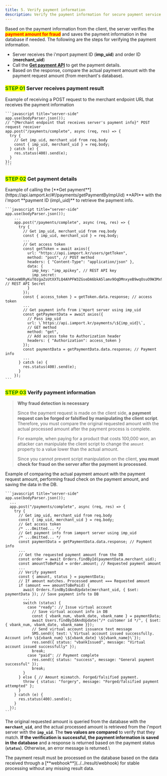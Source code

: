 ```yaml
---
title: 5. Verify payment information
description: Verify the payment information for secure payment service implementation.
---
```



Based on the payment information from the client, the server verifies the <mark style="color:red;">**payment amount for fraud**</mark> and saves the payment information in the database if needed. The following are the steps for verifying the payment information.

- Server receives the i'mport payment ID (**imp\_uid**) and order ID (**merchant\_uid**)
- Call the [**Get payment API**](https://api.iamport.kr/#!/payments/getPaymentByImpUid) to get the
  payment details.
- Based on the response, compare the actual payment amount with the payment request amount (from
  merchant's database).

### <mark style="color:green;">**STEP 01**</mark> Server receives payment result

<Tabs>
  <Tab title="Node.js">
    Example of receiving a POST request to the merchant endpoint URL that receives the payment information

    ```javascript title="server-side"
    app.use(bodyParser.json());
    // "{Merchant endpoint that receives server's payment info}" POST request receiver
    app.post("/payments/complete", async (req, res) => {
      try {
        // Get imp_uid, merchant_uid from req.body
        const { imp_uid, merchant_uid } = req.body;
      } catch (e) {
        res.status(400).send(e);
      }
    });
    ```
  </Tab>
</Tabs>

### <mark style="color:green;">**STEP 02**</mark> Get payment details

<Tabs>
  <Tab title="Node.js">
    Example of calling the [**Get payment**](https://api.iamport.kr/#!/payments/getPaymentByImpUid) **API** with the i'mport **payment ID (imp\_uid)** to retrieve the payment info.

    ```javascript title="server-side"
    app.use(bodyParser.json());
        ...
        app.post("/payments/complete", async (req, res) => {
          try {
            // Get imp_uid, merchant_uid from req.body
            const { imp_uid, merchant_uid } = req.body;
            ...
            // Get access token
            const getToken = await axios({
              url: "https://api.iamport.kr/users/getToken",
              method: "post", // POST method
              headers: { "Content-Type": "application/json" },
              data: {
                imp_key: "imp_apikey", // REST API key
                imp_secret: "ekKoeW8RyKuT0zgaZsUtXXTLQ4AhPFW3ZGseDA6bkA5lamv9OqDMnxyeB9wqOsuO9W3Mx9YSJ4dTqJ3f" // REST API Secret
              }
            });
            const { access_token } = getToken.data.response; // access token
            ...
            // Get payment info from i'mport server using imp_uid
            const getPaymentData = await axios({
              // Pass imp_uid
              url: \`https://api.iamport.kr/payments/\${imp_uid}\`,
              // GET method
              method: "get",
              // Add access toke to Authorization header
              headers: { "Authorization": access_token }
            });
            const paymentData = getPaymentData.data.response; // Payment info
            ...
          } catch (e) {
            res.status(400).send(e);
          }
        });
    ```
  </Tab>
</Tabs>

### <mark style="color:green;">**STEP 03**</mark> Verify payment information

> **Why fraud detection is necessary**
>
> Since the payment request is made on the client side, **a payment request can be forged or
> falsified by manipulating the client script**. Therefore, you must compare the original requested
> amount with the actual processed amount after the payment process is complete.
>
> For example, when paying for a product that costs 100,000 won, an attacker can manipulate the
> client script to change the `amount` property to a value lower than the actual amount.
>
> Since you cannot prevent script manipulation on the client, **you must check for fraud on the
> server after the payment is processed**.

<Tabs>
  <Tab title="Node.js">
    Example of comparing the actual payment amount with the payment request amount, performing fraud check on the payment amount, and saving the data in the DB.

    ```javascript title="server-side"
    app.use(bodyParser.json());
      ...
      app.post("/payments/complete", async (req, res) => {
        try {
          // Get imp_uid, merchant_uid from req.body
          const { imp_uid, merchant_uid } = req.body;
          // Get access token
          /* ...Omitted... */
          // Get payment info from iamport server using imp_uid
          /* ...Omitted... */
          const paymentData = getPaymentData.data.response; // Payment info
          ...
          // Get the requested payment amount from the DB
          const order = await Orders.findById(paymentData.merchant_uid);
          const amountToBePaid = order.amount; // Requested payment amount
          ...
          // Verify payment
          const { amount, status } = paymentData;
          // If amount matches. Processed amount === Requested amount
          if (amount === amountToBePaid) {
            await Orders.findByIdAndUpdate(merchant_uid, { $set: paymentData }); // Save payment info to DB
            ...
            switch (status) {
              case "ready": // Issue virtual account
                // Save virtual account info in DB
                const { vbank_num, vbank_date, vbank_name } = paymentData;
                await Users.findByIdAndUpdate("/* customer id */", { $set: { vbank_num, vbank_date, vbank_name }});
                // Send virtual account issuance text message
                SMS.send({ text: \`Virtual account issued successfully. Account info \${vbank_num} \${vbank_date} \${vbank_name}\`});
                res.send({ status: "vbankIssued", message: "Virtual account issued successfully" });
                break;
              case "paid": // Payment complete
                res.send({ status: "success", message: "General payment successful" });
                break;
            }
          } else { // Amount mismatch. Forged/falsified payment.
            throw { status: "forgery", message: "Forged/falsified payment attempted" };
          }
        } catch (e) {
          res.status(400).send(e);
        }
      });
    ```
  </Tab>
</Tabs>

The original requested amount is queried from the database with the **`merchant_uid`**, and the
actual processed amount is retrieved from the i'mport server with the **`imp_uid`**. The **two
values are compared** to verify that they match. **If the verification is successful,
the payment information is saved in the database** and a response is returned based on the payment
status (**`status`**). Otherwise, an error message is returned.\\

<Hint style="danger">
  The payment result must be processed on the database based on the data received through a [**webhook**](../../result/webhook) for stable processing without any missing result data.
</Hint>
